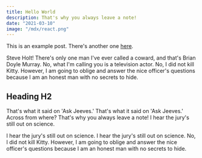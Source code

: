 ```yaml
---
title: Hello World
description: That's why you always leave a note!
date: "2021-03-10"
image: "/mdx/react.png"
---
```


This is an example post. There's another one [here](/posts/example-post).

Steve Holt! There's only one man I've ever called a coward, and that's Brian Doyle Murray. No, what I'm calling you is a television actor. No, I did not kill Kitty. However, I am going to oblige and answer the nice officer's questions because I am an honest man with no secrets to hide.

## Heading H2

That's what it said on 'Ask Jeeves.' That's what it said on 'Ask Jeeves.' Across from where? That's why you always leave a note! I hear the jury's still out on science.

I hear the jury's still out on science. I hear the jury's still out on science. No, I did not kill Kitty. However, I am going to oblige and answer the nice officer's questions because I am an honest man with no secrets to hide.
